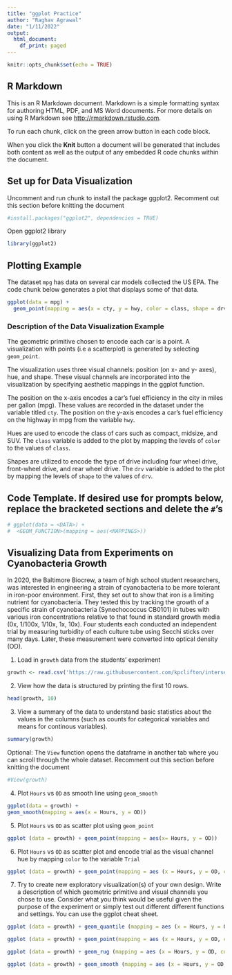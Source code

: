 ```yaml
---
title: "ggplot Practice"
author: "Raghav Agrawal"
date: "1/11/2022"
output:
  html_document:
    df_print: paged
---
```


```r
knitr::opts_chunk$set(echo = TRUE)
```

## R Markdown

This is an R Markdown document. Markdown is a simple formatting syntax for authoring HTML, PDF, and MS Word documents. For more details on using R Markdown see <http://rmarkdown.rstudio.com>.

To run each chunk, click on the green arrow button in each code block.

When you click the **Knit** button a document will be generated that includes both content as well as the output of any embedded R code chunks within the document. 

## Set up for Data Visualization

Uncomment and run chunk to install the package ggplot2. Recomment out this section before knitting the document
```r
#install.packages("ggplot2", dependencies = TRUE)
```

Open ggplot2 library
```r
library(ggplot2)
```

## Plotting Example

The dataset `mpg` has data on several car models collected the US EPA. The code chunk below generates a plot that displays some of that data.

```r
ggplot(data = mpg) +
  geom_point(mapping = aes(x = cty, y = hwy, color = class, shape = drv))
```

### Description of the Data Visualization Example
The geometric primitive chosen to encode each car is a point. A visualization with points (i.e a scatterplot) is generated by selecting `geom_point`.

The visualization uses three visual channels: position (on x- and y- axes), hue, and shape. These visual channels are incorporated into the visualization by specifying aesthetic mappings in the ggplot function.

The position on the x-axis encodes a car’s fuel efficiency in the city in miles per gallon (mpg).  These values are recorded in the dataset under the variable titled `cty`. The position on the y-axis encodes a car’s fuel efficiency on the highway in mpg from the variable `hwy`.

Hues are used to encode the class of cars such as compact, midsize, and SUV. The `class` variable is added to the plot by mapping the levels of `color` to the values of `class`.

Shapes are utilized to encode the type of drive including four wheel drive, front-wheel drive, and rear wheel drive. The `drv` variable is added to the plot by mapping the levels of `shape` to the values of `drv`.

## Code Template. If desired use for prompts below, replace the bracketed sections and delete the `#`'s
```r
# ggplot(data = <DATA>) + 
#  <GEOM_FUNCTION>(mapping = aes(<MAPPINGS>))
```

## Visualizing Data from Experiments on Cyanobacteria Growth

In 2020, the Baltimore Biocrew, a team of high school student researchers, was interested in engineering a strain of cyanobacteria to be more tolerant in iron-poor environment. First, they set out to show that iron is a limiting nutrient for cyanobacteria. They tested this by tracking the growth of a specific strain of cyanobacteria (Synechococcus CB0101) in tubes with various iron concentrations relative to that found in standard growth media (0x, 1/100x, 1/10x, 1x, 10x). Four students each conducted an independent trial by measuring turbidity of each culture tube using Secchi sticks over many days. Later, these measurement were converted into optical density (OD).  

1. Load in `growth` data from the students' experiment
```r
growth <- read.csv('https://raw.githubusercontent.com/kpclifton/intersession_data_2023/main/code/day4/cyanobacteria_growth.csv')
```

2. View how the data is structured by printing the first 10 rows.
```r
head(growth, 10)
```

3. View a summary of the data to understand basic statistics about the values in the columns (such as counts for categorical variables and means for continous variables).
```r
summary(growth)
```

Optional: The `View` function opens the dataframe in another tab where you can scroll through the whole dataset. Recomment out this section before knitting the document
```r
#View(growth)
```

4. Plot `Hours` vs `OD` as smooth line using `geom_smooth`
```r
ggplot(data = growth) + 
geom_smooth(mapping = aes(x = Hours, y = OD))
```

5. Plot `Hours` vs `OD` as scatter plot using `geom_point`
```r
ggplot (data = growth) + geom_point(mapping = aes(x= Hours, y = OD))
```


6. Plot `Hours` vs `OD` as scatter plot and encode trial as the visual channel hue by mapping `color` to the variable `Trial`
```r
ggplot (data = growth) + geom_point(mapping = aes (x = Hours, y = OD, color = Trial))
```


7. Try to create new exploratory visualization(s) of your own design. Write a description of which geometric primitive and visual channels you chose to use. Consider what you think would be useful given the purpose of the experiment or simply test out different different functions and settings. You can use the ggplot cheat sheet.

```r
ggplot (data = growth) + geom_quantile (mapping = aes (x = Hours, y = OD))
```

```r
ggplot (data = growth) + geom_point(mapping = aes (x = Hours, y = OD, color = Trial, shape = Trial, fill = Trial))
```

```r
ggplot (data = growth) + geom_rug (mapping = aes (x = Hours, y = OD, color = Trial))
```

```r
ggplot (data = growth) + geom_smooth (mapping = aes (x = Hours, y = OD, color = Trial, fill = Trial))
```

